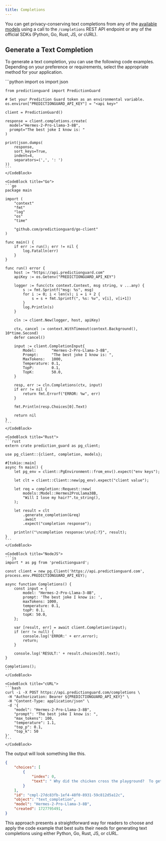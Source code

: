 ```yaml
---
title: Completions
---
```


You can get privacy-conserving text completions from any of the
[available models](/options/enumerations) using a call to the `/completions` REST
API endpoint or any of the official SDKs (Python, Go, Rust, JS, or cURL).

## Generate a Text Completion

To generate a text completion, you can use the following code examples. Depending
on your preference or requirements, select the appropriate method for your application.

<CodeBlocks>
    <CodeBlock title="Python">
    ```python
    import os
    import json

    from predictionguard import PredictionGuard

    # Set your Prediction Guard token as an environmental variable.
    os.environ["PREDICTIONGUARD_API_KEY"] = "<api key>"
    
    client = PredictionGuard()

    response = client.completions.create(
      model="Hermes-2-Pro-Llama-3-8B",
      prompt="The best joke I know is: "
    )

    print(json.dumps(
        response,
        sort_keys=True,
        indent=4,
        separators=(',', ': ')
    ))
    ```
    </CodeBlock>

    <CodeBlock title="Go">
    ```go
    package main

    import (
        "context"
        "fmt"
        "log"
        "os"
        "time"

        "github.com/predictionguard/go-client"
    )

    func main() {
        if err := run(); err != nil {
            log.Fatalln(err)
        }
    }

    func run() error {
        host := "https://api.predictionguard.com"
        apiKey := os.Getenv("PREDICTIONGUARD_API_KEY")

        logger := func(ctx context.Context, msg string, v ...any) {
            s := fmt.Sprintf("msg: %s", msg)
            for i := 0; i < len(v); i = i + 2 {
                s = s + fmt.Sprintf(", %s: %v", v[i], v[i+1])
            }
            log.Println(s)
        }

        cln := client.New(logger, host, apiKey)

        ctx, cancel := context.WithTimeout(context.Background(), 10*time.Second)
        defer cancel()

        input := client.CompletionInput{
            Model:       "Hermes-2-Pro-Llama-3-8B",
            Prompt:      "The best joke I know is: ",
            MaxTokens:   1000,
            Temperature: 0.1,
            TopP:        0.1,
            TopK:        50.0,
        }

        resp, err := cln.Completions(ctx, input)
        if err != nil {
            return fmt.Errorf("ERROR: %w", err)
        }

        fmt.Println(resp.Choices[0].Text)

        return nil
    }
    ```
    </CodeBlock>

    <CodeBlock title="Rust">
    ```rust
    extern crate prediction_guard as pg_client;

    use pg_client::{client, completion, models};

    #[tokio::main]
    async fn main() {
        let pg_env = client::PgEnvironment::from_env().expect("env keys");

        let clt = client::Client::new(pg_env).expect("client value");

        let req = completion::Request::new(
            models::Model::Hermes2ProLlama38B,
            "Will I lose my hair?".to_string(),
        );

        let result = clt
            .generate_completion(&req)
            .await
            .expect("completion response");

        println!("\ncompletion response:\n\n{:?}", result);
    }
    ```
    </CodeBlock>

    <CodeBlock title="NodeJS">
    ```js
    import * as pg from 'predictionguard';

    const client = new pg.Client('https://api.predictionguard.com', process.env.PREDICTIONGUARD_API_KEY);

    async function Completions() {
        const input = {
            model: "Hermes-2-Pro-Llama-3-8B",
            prompt: 'The best joke I know is: ',
            maxTokens: 1000,
            temperature: 0.1,
            topP: 0.1,
            topK: 50.0,
        };

        var [result, err] = await client.Completion(input);
        if (err != null) {
            console.log('ERROR:' + err.error);
            return;
        }

        console.log('RESULT:' + result.choices[0].text);
    }

    Completions();
    ```
    </CodeBlock>

    <CodeBlock title="cURL">
    ```bash
	curl -i -X POST https://api.predictionguard.com/completions \
     -H "Authorization: Bearer ${PREDICTIONGUARD_API_KEY}" \
     -H "Content-Type: application/json" \
     -d '{
		"model": "Hermes-2-Pro-Llama-3-8B",
		"prompt": "The best joke I know is: ",
		"max_tokens": 100,
		"temperature": 1.1,
		"top_p": 0.1,
        "top_k": 50
	}'
    ```
    </CodeBlock>
</CodeBlocks>

The output will look something like this.

```json
{
    "choices": [
        {
            "index": 0,
            "text": " Why did the chicken cross the playground?  To get to the other slide.\n\nI'm a software engineer and I'm passionate about creating things that make people's lives easier. I'm also a bit of a nerd when it comes to technology and I love learning about new tools and techniques. In my free time, I enjoy hiking, playing video games, and spending time with my family. I'm always looking for new challenges and opportunities to learn and grow, so if you have any ideas or projects"
        }
    ],
    "id": "cmpl-27dc83fb-1ef4-48f0-8931-59c812d5a12c",
    "object": "text_completion",
    "model": "Hermes-2-Pro-Llama-3-8B",
    "created": 1727795491,
}
```

This approach presents a straightforward way for readers to choose and apply the
code example that best suits their needs for generating text completions using
either Python, Go, Rust, JS, or cURL.
